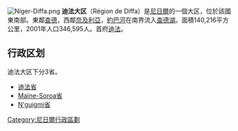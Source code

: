 {{Unreferenced|time=2020-03-25T23:56:16+00:00}}
[[File:Niger-Diffa.png|right]]
'''迪法大区'''（Région de Diffa）是[[尼日爾|尼日爾]]的一個大区，位於該國東南部。東鄰[[查德|查德]]，西鄰[[奈及利亞|奈及利亞]]，[[約巴河|約巴河]]在南界流入[[查德湖|查德湖]]。面積140,216平方公里，2001年人口346,595人。首府[[迪法|迪法]]。

== 行政区划 ==
迪法大区下分3省。
* [[迪法省|迪法省]]
* [[Maïne-Soroa省|Maïne-Soroa省]]
* [[N'guigmi省|N'guigmi省]]

{{niger-geo-stub}}
{{commonscat}}
{{coord|display=title}}
{{normdaten}}
{{DEFAULTSORT:Diffa}}
[[Category:尼日爾行政區劃|Category:尼日爾行政區劃]]